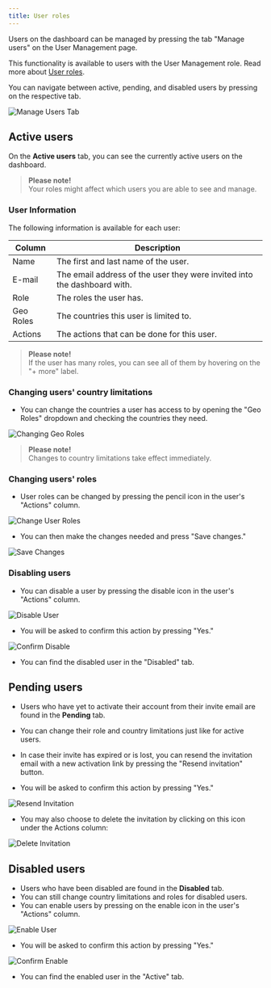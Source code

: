 ```yaml
---
title: User roles
---
```


Users on the dashboard can be managed by pressing the tab "Manage users" on the User Management page.

This functionality is available to users with the User Management role. Read more about [User roles](/v1/docs/user-roles).

You can navigate between active, pending, and disabled users by pressing on the respective tab.

![Manage Users Tab](https://cdn.document360.io/32e6fd9e-30a7-4a81-b2d6-2f89eb3bbb0d/Images/Documentation/image-1668417932753.png)

## Active users

On the **Active users** tab, you can see the currently active users on the dashboard.

> **Please note!**  
> Your roles might affect which users you are able to see and manage.

### User Information

The following information is available for each user:

| Column     | Description                                                                 |
|------------|-----------------------------------------------------------------------------|
| Name       | The first and last name of the user.                                        |
| E-mail     | The email address of the user they were invited into the dashboard with.    |
| Role       | The roles the user has.                                                     |
| Geo Roles  | The countries this user is limited to.                                      |
| Actions    | The actions that can be done for this user.                                 |

> **Please note!**  
> If the user has many roles, you can see all of them by hovering on the "+ more" label.

### Changing users' country limitations

- You can change the countries a user has access to by opening the "Geo Roles" dropdown and checking the countries they need.

![Changing Geo Roles](https://cdn.document360.io/32e6fd9e-30a7-4a81-b2d6-2f89eb3bbb0d/Images/Documentation/Frame%20830.png)

> **Please note!**  
> Changes to country limitations take effect immediately.

### Changing users' roles

- User roles can be changed by pressing the pencil icon in the user's "Actions" column.

![Change User Roles](https://cdn.document360.io/32e6fd9e-30a7-4a81-b2d6-2f89eb3bbb0d/Images/Documentation/image-1668084086570.png)

- You can then make the changes needed and press "Save changes."

![Save Changes](https://cdn.document360.io/32e6fd9e-30a7-4a81-b2d6-2f89eb3bbb0d/Images/Documentation/Frame%20831.png)

### Disabling users

- You can disable a user by pressing the disable icon in the user's "Actions" column.

![Disable User](https://cdn.document360.io/32e6fd9e-30a7-4a81-b2d6-2f89eb3bbb0d/Images/Documentation/image-1668084265526.png)

- You will be asked to confirm this action by pressing "Yes."

![Confirm Disable](https://cdn.document360.io/32e6fd9e-30a7-4a81-b2d6-2f89eb3bbb0d/Images/Documentation/image-1668084338359.png)

- You can find the disabled user in the "Disabled" tab.

## Pending users

- Users who have yet to activate their account from their invite email are found in the **Pending** tab.
- You can change their role and country limitations just like for active users.
- In case their invite has expired or is lost, you can resend the invitation email with a new activation link by pressing the "Resend invitation" button.

- You will be asked to confirm this action by pressing "Yes."

![Resend Invitation](https://cdn.document360.io/32e6fd9e-30a7-4a81-b2d6-2f89eb3bbb0d/Images/Documentation/image-1668084669190.png)

- You may also choose to delete the invitation by clicking on this icon under the Actions column:

![Delete Invitation](https://cdn.document360.io/32e6fd9e-30a7-4a81-b2d6-2f89eb3bbb0d/Images/Documentation/image-1696254559536.png)

## Disabled users

- Users who have been disabled are found in the **Disabled** tab.
- You can still change country limitations and roles for disabled users.
- You can enable users by pressing on the enable icon in the user's "Actions" column.

![Enable User](https://cdn.document360.io/32e6fd9e-30a7-4a81-b2d6-2f89eb3bbb0d/Images/Documentation/image-1668084926078.png)

- You will be asked to confirm this action by pressing "Yes."

![Confirm Enable](https://cdn.document360.io/32e6fd9e-30a7-4a81-b2d6-2f89eb3bbb0d/Images/Documentation/image-1668084982320.png)

- You can find the enabled user in the "Active" tab.